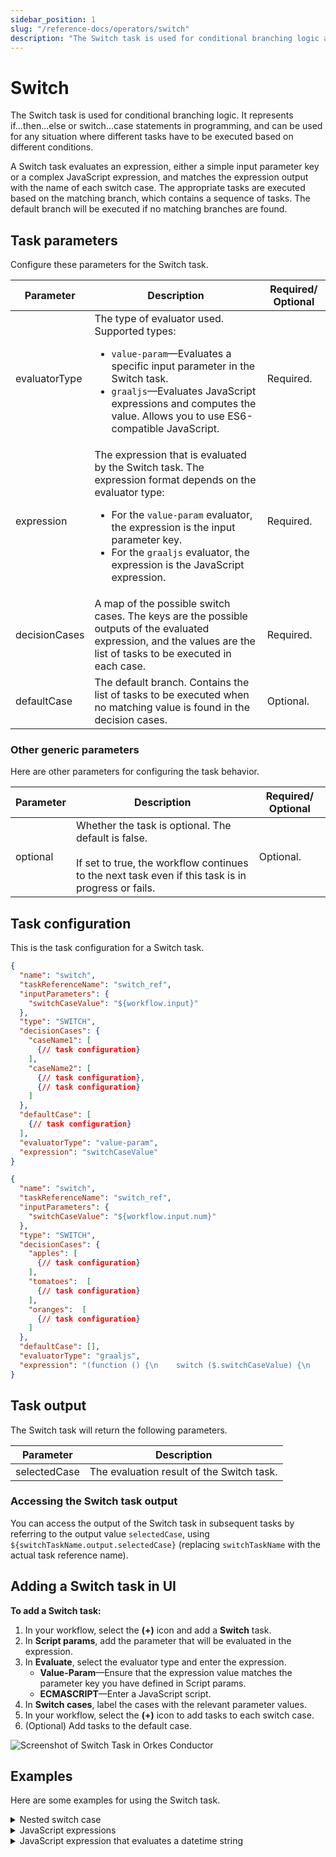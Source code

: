 ```yaml
---
sidebar_position: 1
slug: "/reference-docs/operators/switch"
description: "The Switch task is used for conditional branching logic and can be used when different tasks have to be executed based on different conditions."
---
```



# Switch

The Switch task is used for conditional branching logic. It represents if...then...else or switch...case statements in programming, and can be used for any situation where different tasks have to be executed based on different conditions.

A Switch task evaluates an expression, either a simple input parameter key or a complex JavaScript expression, and matches the expression output with the name of each switch case. The appropriate tasks are executed based on the matching branch, which contains a sequence of tasks. The default branch will be executed if no matching branches are found.

## Task parameters

Configure these parameters for the Switch task.

| Parameter     | Description                                                                                                                                                                                                                                                                               | Required/ Optional |
| ------------- | ----------------------------------------------------------------------------------------------------------------------------------------------------------------------------------------------------------------------------------------------------------------------------------------- | ------------------ |
| evaluatorType | The type of evaluator used. Supported types: <ul><li>`value-param`—Evaluates a specific input parameter in the Switch task.</li><li>`graaljs`—Evaluates JavaScript expressions and computes the value. Allows you to use ES6-compatible JavaScript.</li></ul>                             | Required.          |
| expression    | The expression that is evaluated by the Switch task. The expression format depends on the evaluator type:<ul><li>For the `value-param` evaluator, the expression is the input parameter key.</li><li>For the `graaljs` evaluator, the expression is the JavaScript expression. </li></ul> | Required.          |
| decisionCases | A map of the possible switch cases. The keys are the possible outputs of the evaluated expression, and the values are the list of tasks to be executed in each case.                                                                                                                      | Required.          |
| defaultCase   | The default branch. Contains the list of tasks to be executed when no matching value is found in the decision cases.                                                                                                                                                                      | Optional.          |


### Other generic parameters

Here are other parameters for configuring the task behavior.

| Parameter | Description | Required/ Optional | 
| --------- | ----------- | ----------------- | 
| optional | Whether the task is optional. The default is false. <br/> <br/> If set to true, the workflow continues to the next task even if this task is in progress or fails.| Optional. | 


## Task configuration

This is the task configuration for a Switch task.

<Tabs>
<TabItem value="value-param" label="value-param">

```json
{
  "name": "switch",
  "taskReferenceName": "switch_ref",
  "inputParameters": {
    "switchCaseValue": "${workflow.input}"
  },
  "type": "SWITCH",
  "decisionCases": {
    "caseName1": [
      {// task configuration}
    ],
    "caseName2": [
      {// task configuration},
      {// task configuration}
    ]
  },
  "defaultCase": [
    {// task configuration}
  ],
  "evaluatorType": "value-param",
  "expression": "switchCaseValue"
}
```

</TabItem>
<TabItem value="graaljs" label="graaljs">

```json
{
  "name": "switch",
  "taskReferenceName": "switch_ref",
  "inputParameters": {
    "switchCaseValue": "${workflow.input.num}"
  },
  "type": "SWITCH",
  "decisionCases": {
    "apples": [
      {// task configuration}
    ],
    "tomatoes":  [
      {// task configuration}
    ],
    "oranges":  [
      {// task configuration}
    ]
  },
  "defaultCase": [],
  "evaluatorType": "graaljs",
  "expression": "(function () {\n    switch ($.switchCaseValue) {\n      case \"1\":\n        return \"apple\";\n      case \"2\":\n        return \"tomatoes\";\n      case \"3\":\n        return \"oranges\"\n    }\n  }())"
}
```

</TabItem>
</Tabs>

## Task output

The Switch task will return the following parameters.

| Parameter    | Description                               |
| ------------ | ----------------------------------------- |
| selectedCase | The evaluation result of the Switch task. |

### Accessing the Switch task output

You can access the output of the Switch task in subsequent tasks by referring to the output value `selectedCase`, using `${switchTaskName.output.selectedCase}` (replacing `switchTaskName` with the actual task reference name).

## Adding a Switch task in UI

**To add a Switch task:**

1. In your workflow, select the **(+)** icon and add a **Switch** task.
2. In **Script params**, add the parameter that will be evaluated in the expression.
3. In **Evaluate**, select the evaluator type and enter the expression.
   - **Value-Param**—Ensure that the expression value matches the parameter key you have defined in Script params.
   - **ECMASCRIPT**—Enter a JavaScript script.
4. In **Switch cases**, label the cases with the relevant parameter values.
5. In your workflow, select the **(+)** icon to add tasks to each switch case.
6. (Optional) Add tasks to the default case.

<p><img src="/content/img/Task-References/switch_task_reference.png" alt="Screenshot of Switch Task in Orkes Conductor"/></p>

## Examples

Here are some examples for using the Switch task.

<details>
<summary>Nested switch case</summary>
<p>
Similar to any programming language, you can use other operators inside a switch case, such as nested switches, loops, forks, and so on.

```json
{
  "name": "switch",
  "taskReferenceName": "switch_ref",
  "inputParameters": {
    "switchCaseValue": "${workflow.input.shipping}"
  },
  "type": "SWITCH",
  "decisionCases": {
    "fedex": [
      {// task configuration}
    ],
    "ups": [
      {// task configuration
        "name": "nestedSwitch",
        "taskReferenceName": "nestedSwitch_ref",
        "inputParameters": {
          "deliveryType": "${workflow.input.delivery}"
        },
        "type": "SWITCH",
        "decisionCases": {
            "same_day": [      {// task configuration}],
            "regular": [      {// task configuration}]
        },
        "defaultCase": [],
        "evaluatorType": "graaljs",
        "expression": "$.deliveryType == 'same-day' ? 'same_day' : 'regular'",
      }
    ]
  }
  "defaultCase": [],
  "evaluatorType": "value-param",
  "expression": "switchCaseValue"
}
```

</p>
</details>
<details>
<summary>JavaScript expressions​</summary>
<p>
When using `javascript` or `graaljs` as the evaluator type, the `expression` can be a JavaScript expression that returns a string. Within the `expression`, the Switch task input parameter is available as a dynamic input inside the $ scope.

**Input parameters for a javascript or graaljs evaluator type:**

```json
   "inputParameters" : {
     "shippingType": "${workflow.input.shipping}"
   }
```

**Expression for a javascript or graaljs evaluator type:**

```javascript
(function () {
  if ($.shippingType == "EXPRESS") {
    return "FEDEX";
  }
  return "USPS";
})();
```

</p>
</details>
<details>
<summary>JavaScript expression that evaluates a datetime string</summary>
<p>
The script below returns `OLDER` or `NEWER` depending on whether the input date is older than one month.

```javascript
(function () {
  const date = new Date($.timestamp);
  const currentDate = new Date();

  // Subtract one month from the current date
  currentDate.setMonth(currentDate.getMonth() - 1);
  if (date < currentDate) {
    return "OLDER";
  }
  return "NEWER";
})();
```

</p>
</details>
